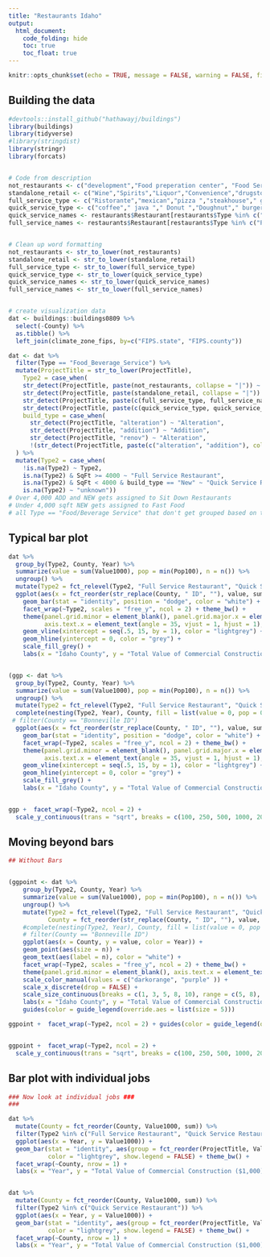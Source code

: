 ```yaml
---
title: "Restaurants Idaho"
output: 
  html_document:
    code_folding: hide
    toc: true
    toc_float: true
---
```


```r
knitr::opts_chunk$set(echo = TRUE, message = FALSE, warning = FALSE, fig.width = 12, fig.height = 5)
```

## Building the data

```r

#devtools::install_github("hathawayj/buildings")
library(buildings)
library(tidyverse)
#library(stringdist)
library(stringr)
library(forcats)


# Code from description
not_restaurants <- c("development","Food preperation center", "Food Services center","bakery","Grocery","conceession","Cafeteria", "lunchroom","school","facility"," hall ")
standalone_retail <- c("Wine","Spirits","Liquor","Convenience","drugstore","Flying J", "Rite Aid ","walgreens ","Love's Travel ")
full_service_type <- c("Ristorante","mexican","pizza ","steakhouse"," grill ","buffet","tavern"," bar ","waffle","italian","steak house")
quick_service_type <- c("coffee"," java "," Donut ","Doughnut"," burger ","Ice Cream ","custard ","sandwich ","fast food "," bagel ")
quick_service_names <- restaurants$Restaurant[restaurants$Type %in% c("coffee","Ice Cream","Fast Food")]
full_service_names <- restaurants$Restaurant[restaurants$Type %in% c("Pizza","Casual Dining","Fast Casual")]


# Clean up word formatting
not_restaurants <- str_to_lower(not_restaurants)
standalone_retail <- str_to_lower(standalone_retail)
full_service_type <- str_to_lower(full_service_type)
quick_service_type <- str_to_lower(quick_service_type)
quick_service_names <- str_to_lower(quick_service_names)
full_service_names <- str_to_lower(full_service_names)


# create visualization data
dat <- buildings::buildings0809 %>% 
  select(-County) %>%
  as.tibble() %>%
  left_join(climate_zone_fips, by=c("FIPS.state", "FIPS.county"))

dat <- dat %>% 
  filter(Type == "Food_Beverage_Service") %>% 
  mutate(ProjectTitle = str_to_lower(ProjectTitle),
    Type2 = case_when(
    str_detect(ProjectTitle, paste(not_restaurants, collapse = "|")) ~ "Non Standard Food Service",
    str_detect(ProjectTitle, paste(standalone_retail, collapse = "|")) ~ "Stand-alone Retail",
    str_detect(ProjectTitle, paste(c(full_service_type, full_service_names), collapse = "|")) ~ "Full Service Restaurant",
    str_detect(ProjectTitle, paste(c(quick_service_type, quick_service_names), collapse = "|")) ~ "Quick Service Restaurant"),
    build_type = case_when(
      str_detect(ProjectTitle, "alteration") ~ "Alteration",
      str_detect(ProjectTitle, "addition") ~ "Addition",
      str_detect(ProjectTitle, "renov") ~ "Alteration",
      !(str_detect(ProjectTitle, paste(c("alteration", "addition"), collapse = "|"))) ~ "New")
  ) %>%
  mutate(Type2 = case_when(
    !is.na(Type2) ~ Type2,
    is.na(Type2) & SqFt >= 4000 ~ "Full Service Restaurant",
    is.na(Type2) & SqFt < 4000 & build_type == "New" ~ "Quick Service Restaurant",
    is.na(Type2) ~ "unknown"))
# Over 4,000 ADD and NEW gets assigned to Sit Down Restaurants
# Under 4,000 sqft NEW gets assigned to Fast Food
# all Type == "Food/Beverage Service" that don't get grouped based on the above are called "Unknown"


```

## Typical bar plot

```r


dat %>% 
  group_by(Type2, County, Year) %>% 
  summarize(value = sum(Value1000), pop = min(Pop100), n = n()) %>%
  ungroup() %>%
  mutate(Type2 = fct_relevel(Type2, "Full Service Restaurant", "Quick Service Restaurant")) %>%
  ggplot(aes(x = fct_reorder(str_replace(County, " ID", ""), value, sum), y = value, fill = Year)) + 
    geom_bar(stat = "identity", position = "dodge", color = "white") + 
    facet_wrap(~Type2, scales = "free_y", ncol = 2) + theme_bw() + 
    theme(panel.grid.minor = element_blank(), panel.grid.major.x = element_blank(),
          axis.text.x = element_text(angle = 35, vjust = 1, hjust = 1), legend.position = "bottom") +
    geom_vline(xintercept = seq(.5, 15, by = 1), color = "lightgrey") +
    geom_hline(yintercept = 0, color = "grey") +
    scale_fill_grey() +
    labs(x = "Idaho County", y = "Total Value of Commercial Construction ($1,000)" )



```


```r

(ggp <- dat %>% 
  group_by(Type2, County, Year) %>% 
  summarize(value = sum(Value1000), pop = min(Pop100), n = n()) %>%
  ungroup() %>%
  mutate(Type2 = fct_relevel(Type2, "Full Service Restaurant", "Quick Service Restaurant")) %>%
  complete(nesting(Type2, Year), County, fill = list(value = 0, pop = 0, n = 0)) %>%
 # filter(County == "Bonneville ID")
  ggplot(aes(x = fct_reorder(str_replace(County, " ID", ""), value, sum), y = value, fill = Year)) + 
    geom_bar(stat = "identity", position = "dodge", color = "white") + 
    facet_wrap(~Type2, scales = "free_y", ncol = 2) + theme_bw() + 
    theme(panel.grid.minor = element_blank(), panel.grid.major.x = element_blank(),
          axis.text.x = element_text(angle = 35, vjust = 1, hjust = 1), legend.position = "bottom") +
    geom_vline(xintercept = seq(.5, 15, by = 1), color = "lightgrey") +
    geom_hline(yintercept = 0, color = "grey") +
    scale_fill_grey() +
    labs(x = "Idaho County", y = "Total Value of Commercial Construction ($1,000)" ))


ggp +  facet_wrap(~Type2, ncol = 2) + 
  scale_y_continuous(trans = "sqrt", breaks = c(100, 250, 500, 1000, 2000, 3000, 4000, 6000))

```


## Moving beyond bars

```r

## Without Bars


(ggpoint <- dat %>% 
    group_by(Type2, County, Year) %>% 
    summarize(value = sum(Value1000), pop = min(Pop100), n = n()) %>%
    ungroup() %>%
    mutate(Type2 = fct_relevel(Type2, "Full Service Restaurant", "Quick Service Restaurant"),
           County = fct_reorder(str_replace(County, " ID", ""), value, sum)) %>%
    #complete(nesting(Type2, Year), County, fill = list(value = 0, pop = 0, n = 0)) %>%
    # filter(County == "Bonneville ID")
    ggplot(aes(x = County, y = value, color = Year)) + 
    geom_point(aes(size = n)) + 
    geom_text(aes(label = n), color = "white") +
    facet_wrap(~Type2, scales = "free_y", ncol = 2) + theme_bw() + 
    theme(panel.grid.minor = element_blank(), axis.text.x = element_text(angle = 35, vjust = 1, hjust = 1), legend.position = "bottom") +
    scale_color_manual(values = c("darkorange", "purple" )) +
    scale_x_discrete(drop = FALSE) +
    scale_size_continuous(breaks = c(1, 3, 5, 8, 10), range = c(5, 8), guide = "none") +
    labs(x = "Idaho County", y = "Total Value of Commercial Construction ($1,000)" )) +
    guides(color = guide_legend(override.aes = list(size = 5)))

ggpoint +  facet_wrap(~Type2, ncol = 2) + guides(color = guide_legend(override.aes = list(size = 5)))


ggpoint +  facet_wrap(~Type2, ncol = 2) + 
  scale_y_continuous(trans = "sqrt", breaks = c(100, 250, 500, 1000, 2000, 3000, 4000, 6000)) + coord_flip() + theme_bw() + guides(color = guide_legend(override.aes = list(size = 5))) + theme(legend.position = "bottom")


```



## Bar plot with individual jobs

```r
### Now look at individual jobs ###
### 

dat %>% 
  mutate(County = fct_reorder(County, Value1000, sum)) %>%
  filter(Type2 %in% c("Full Service Restaurant", "Quick Service Restaurant")) %>%
  ggplot(aes(x = Year, y = Value1000)) + 
  geom_bar(stat = "identity", aes(group = fct_reorder(ProjectTitle, Value1000, .desc = FALSE)), 
           color = "lightgrey", show.legend = FALSE) + theme_bw() +
  facet_wrap(~County, nrow = 1) +
  labs(x = "Year", y = "Total Value of Commercial Construction ($1,000)", title = "Total cost of restaurant construction") 


dat %>% 
  mutate(County = fct_reorder(County, Value1000, sum)) %>%
  filter(Type2 %in% c("Quick Service Restaurant")) %>%
  ggplot(aes(x = Year, y = Value1000)) + 
  geom_bar(stat = "identity", aes(group = fct_reorder(ProjectTitle, Value1000, .desc = FALSE)), 
           color = "lightgrey", show.legend = FALSE) + theme_bw() +
  facet_wrap(~County, nrow = 1) +
  labs(x = "Year", y = "Total Value of Commercial Construction ($1,000)", title = "Total cost of fast-food restaurant construction")
```

